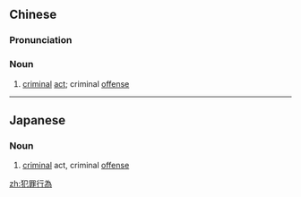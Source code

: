 {{also|犯罪行为}}
==Chinese==
{{zh-forms|s=犯罪行为|type=22}}

===Pronunciation===
{{zh-pron
|m=fànzuì xíngwéi
|c=faan6 zeoi6 hang4 wai4
|cat=n
}}

===Noun===
{{zh-noun}}

# [[criminal]] [[act]]; criminal [[offense]]

{{zh-cat|Criminology}}

----

==Japanese==
{{ja-kanjitab|はん|ざい|こう|い|yomi=o}}

===Noun===
{{ja-noun|はんざいこうい|count=}}

# {{lb|ja|criminology|legal|sort=はんざいこうい}} [[criminal]] act, criminal [[offense]]

[[zh:犯罪行為]]
